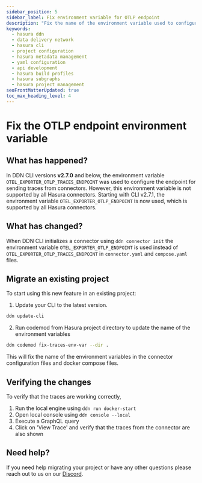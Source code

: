 ```yaml
---
sidebar_position: 5
sidebar_label: Fix environment variable for OTLP endpoint
description: "Fix the name of the environment variable used to configure OTLP endpoint"
keywords:
  - hasura ddn
  - data delivery network
  - hasura cli
  - project configuration
  - hasura metadata management
  - yaml configuration
  - api development
  - hasura build profiles
  - hasura subgraphs
  - hasura project management
seoFrontMatterUpdated: true
toc_max_heading_level: 4
---
```


# Fix the OTLP endpoint environment variable

## What has happened?

In DDN CLI versions **v2.7.0** and below, the environment variable `OTEL_EXPORTER_OTLP_TRACES_ENDPOINT`
was used to configure the endpoint for sending traces from connectors. However, this environment variable
is not supported by all Hasura connectors. Starting with CLI v2.7.1, the environment variable 
`OTEL_EXPORTER_OTLP_ENDPOINT` is now used, which is supported by all Hasura connectors.

## What has changed?

When DDN CLI initializes a connector using `ddn connector init` the environment variable `OTEL_EXPORTER_OTLP_ENDPOINT`
is used instead of `OTEL_EXPORTER_OTLP_TRACES_ENDPOINT` in `connector.yaml` and `compose.yaml` files.

## Migrate an existing project
To start using this new feature in an existing project:

1. Update your CLI to the latest version.
```bash
ddn update-cli
```
2. Run codemod from Hasura project directory to update the name of the environment variables
```bash
ddn codemod fix-traces-env-var --dir .
```

This will fix the name of the environment variables in the connector configuration files and docker compose files.

## Verifying the changes

To verify that the traces are working correctly,

1. Run the local engine using `ddn run docker-start`
2. Open local console using `ddn console --local`
3. Execute a GraphQL query
4. Click on 'View Trace' and verify that the traces from the connector are also shown

## Need help?

If you need help migrating your project or have any other questions please reach out to us on our
[Discord](https://hasura.io/discord).
